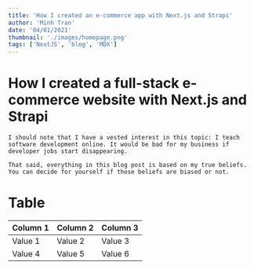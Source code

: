 ```yaml
---
title: 'How I created an e-commerce app with Next.js and Strapi'
author: 'Minh Tran'
date: '04/01/2021'
thumbnail: './images/homepage.png'
tags: ['NextJS', 'blog', 'MDX']
---
```


# How I created a full-stack e-commerce website with Next.js and Strapi

<InfoBlock title="Disclosure:">

    I should note that I have a vested interest in this topic: I teach software development online. It would be bad for my business if developer jobs start disappearing.

    That said, everything in this blog post is based on my true beliefs. You can decide for yourself if those beliefs are biased or not.
</InfoBlock>

# Table

| Column 1 | Column 2 | Column 3 |
|----------|----------|----------|
| Value 1  | Value 2  | Value 3  |
| Value 4  | Value 5  | Value 6  |